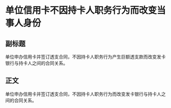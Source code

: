 # 单位信用卡不因持卡人职务行为而改变当事人身份
## 副标题
单位申办信用卡并签订透支合同，不因持卡人职务行为产生巨额透支款而改变发卡银行与持卡人之间的合同关系。
## 正文
单位申办信用卡并签订透支合同，不因持卡人职务行为而改变发卡银行与持卡人之间的合同关系。